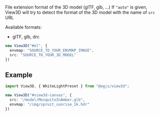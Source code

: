 
<OptionDescriptor type="string | null" defaultVal="null" />

File extension format of the 3D model (glTF, glb, ...)
If `"auto"` is given, View3D will try to detect the format of the 3D model with the name of `src` URL

Available formats:
- glTF, glb, drc

```ts
new View3D("#el", {
  envmap: "SOURCE_TO_YOUR_ENVMAP_IMAGE",
  src: "SOURCE_TO_YOUR_3D_MODEL"
})
```

## Example
<View3D src="/model/MosquitoInAmber.glb" envmap="/img/spruit_sunrise_1k.hdr" />

```ts
import View3D, { WhiteLightPreset } from "@egjs/view3d";

new View3D("#view3d-canvas", {
  src: "/model/MosquitoInAmber.glb",
  envmap: "/img/spruit_sunrise_1k.hdr"
})
```
